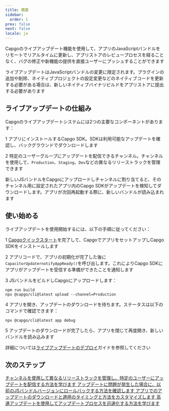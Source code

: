```yaml
---
title: 概要
sidebar:
  order: 1
prev: false
next: false
locale: ja
---
```



Capgoのライブアップデート機能を使用して、アプリのJavaScriptバンドルをリモートでリアルタイムに更新し、アプリストアのレビュープロセスを経ることなく、バグの修正や新機能の提供を直接ユーザーにプッシュすることができます

<Aside>

ライブアップデートはJavaScriptバンドルの変更に限定されます。プラグインの追加や削除、ネイティブプロジェクトの設定変更などのネイティブコードを更新する必要がある場合は、新しいネイティブバイナリビルドをアプリストアに提出する必要があります

</Aside>

## ライブアップデートの仕組み

Capgoのライブアップデートシステムには2つの主要なコンポーネントがあります：

1 アプリにインストールするCapgo SDK。SDKは利用可能なアップデートを確認し、バックグラウンドでダウンロードします

2 特定のユーザーグループにアップデートを配信できるチャンネル。チャンネルを使用して、`Production`、`Staging`、`Dev`などの異なるリリーストラックを管理できます

新しいJSバンドルをCapgoにアップロードしチャンネルに割り当てると、そのチャンネル用に設定されたアプリ内のCapgo SDKがアップデートを検知してダウンロードします。アプリが次回再起動する際に、新しいバンドルが読み込まれます

## 使い始める

ライブアップデートを使用開始するには、以下の手順に従ってください：

<Steps>

1 [Capgoクイックスタート](/docs/getting-started/quickstart)を完了して、CapgoでアプリをセットアップしCapgo SDKをインストールします

2 アプリコードで、アプリの初期化が完了した後に`CapacitorUpdaternotifyAppReady()`を呼び出します。これによりCapgo SDKにアプリがアップデートを受信する準備ができたことを通知します

3 JSバンドルをビルドしCapgoにアップロードします：
   ```shell
   npm run build
   npx @capgo/cli@latest upload --channel=Production 
   ```

4 アプリを開き、アップデートのダウンロードを待ちます。ステータスは以下のコマンドで確認できます：
   ```shell
   npx @capgo/cli@latest app debug
   ```

5 アップデートのダウンロードが完了したら、アプリを閉じて再度開き、新しいバンドルを読み込みます

</Steps>

詳細については[ライブアップデートのデプロイ](/docs/getting-started/deploy)ガイドを参照してください

## 次のステップ

<CardGrid stagger>
  <a href="/docs/live-updates/channels/">
    <Card title="チャンネル" icon="bars">
      チャンネルを使用して異なるリリーストラックを管理し、特定のユーザーにアップデートを配信する方法を学びます
    </Card>
  </a>

  <a href="/docs/live-updates/rollbacks/">
    <Card title="ロールバック" icon="left-arrow">
      アップデートに問題が発生した場合に、以前のJSバンドルバージョンにロールバックする方法を確認します
    </Card>
  </a>

  <a href="/docs/live-updates/update-behavior/">
    <Card title="アップデートの動作" icon="setting">
      アプリでのアップデートのダウンロードと適用のタイミングと方法をカスタマイズします
    </Card>
  </a>
  <a href="/docs/live-updates/fast-updates/">
    <Card title="高速アップデート" icon="starlight">
      高速アップデートを使用してアップデートプロセスを迅速化する方法を学びます
    </Card>
  </a>
</CardGrid>